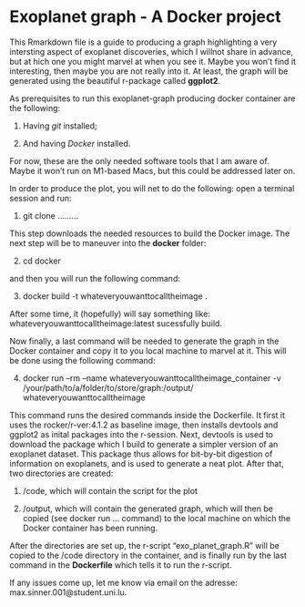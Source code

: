 # Exoplanet graph - A Docker project

This Rmarkdown file is a guide to producing a graph highlighting a very intersting aspect of exoplanet discoveries, which I willnot share in advance, but at hich one you might marvel at when you see it. Maybe you won't find it interesting, then maybe you are not really into it. At least, the graph will be generated using the beautiful r-package called **ggplot2**.

As prerequisites to run this exoplanet-graph producing docker container are the following:

1) Having *git* installed;

2) And having *Docker* installed.

For now, these are the only needed software tools that I am aware of. Maybe it won't run on M1-based Macs, but this could be addressed later on.

In order to produce the plot, you will net to do the following: open a terminal session and run:

1) git clone .........

This step downloads the needed resources to build the Docker image.
The next step will be to maneuver into the **docker** folder:

2) cd docker

and then you will run the following command:

3) docker build -t whateveryouwanttocalltheimage .

After some time, it (hopefully) will say something like: whateveryouwanttocalltheimage:latest sucessfully build.

Now finally, a last command will be needed to generate the graph in the Docker container and copy it to you local machine to marvel at it. This will be done using the following command:

4) docker run --rm --name whateveryouwanttocalltheimage_container -v /your/path/to/a/folder/to/store/graph:/output/ whateveryouwanttocalltheimage

This command runs the desired commands inside the Dockerfile. It first it uses the rocker/r-ver:4.1.2 as baseline image, then installs devtools and ggplot2 as inital packages into the r-session.
Next, devtools is used to download the package which I build to generate a simpler version of an exoplanet dataset. This package thus allows for bit-by-bit digestion of information on exoplanets, and is used to generate a neat plot. After that, two directories are created:

1) /code, which will contain the script for the plot

2) /output, which will contain the generated graph, which will then be copied (see docker run ... command) to the local machine on which the Docker container has been running. 

After the directories are set up, the r-script "exo_planet_graph.R" will be copied to the /code directory in the container, and is finally run by the last command in the **Dockerfile** which tells it to run the r-script.

If any issues come up, let me know via email on the adresse: max.sinner.001@student.uni.lu.
